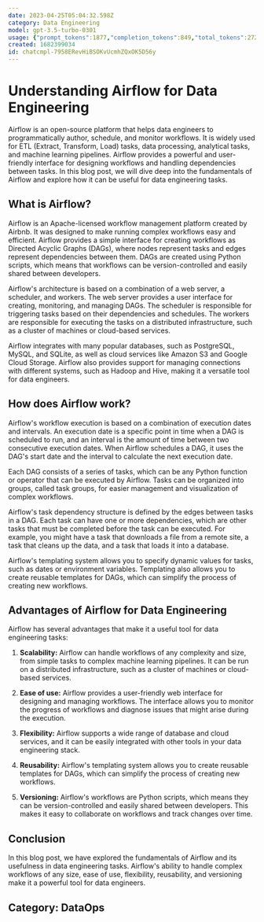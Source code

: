```yaml
---
date: 2023-04-25T05:04:32.598Z
category: Data Engineering
model: gpt-3.5-turbo-0301
usage: {"prompt_tokens":1877,"completion_tokens":849,"total_tokens":2726}
created: 1682399034
id: chatcmpl-7958ERevHiBSOKvUcmhZQxOK5D56y
---
```


# Understanding Airflow for Data Engineering

Airflow is an open-source platform that helps data engineers to programmatically author, schedule, and monitor workflows. It is widely used for ETL (Extract, Transform, Load) tasks, data processing, analytical tasks, and machine learning pipelines. Airflow provides a powerful and user-friendly interface for designing workflows and handling dependencies between tasks. In this blog post, we will dive deep into the fundamentals of Airflow and explore how it can be useful for data engineering tasks.

## What is Airflow?

Airflow is an Apache-licensed workflow management platform created by Airbnb. It was designed to make running complex workflows easy and efficient. Airflow provides a simple interface for creating workflows as Directed Acyclic Graphs (DAGs), where nodes represent tasks and edges represent dependencies between them. DAGs are created using Python scripts, which means that workflows can be version-controlled and easily shared between developers.

Airflow's architecture is based on a combination of a web server, a scheduler, and workers. The web server provides a user interface for creating, monitoring, and managing DAGs. The scheduler is responsible for triggering tasks based on their dependencies and schedules. The workers are responsible for executing the tasks on a distributed infrastructure, such as a cluster of machines or cloud-based services.

Airflow integrates with many popular databases, such as PostgreSQL, MySQL, and SQLite, as well as cloud services like Amazon S3 and Google Cloud Storage. Airflow also provides support for managing connections with different systems, such as Hadoop and Hive, making it a versatile tool for data engineers.

## How does Airflow work?

Airflow's workflow execution is based on a combination of execution dates and intervals. An execution date is a specific point in time when a DAG is scheduled to run, and an interval is the amount of time between two consecutive execution dates. When Airflow schedules a DAG, it uses the DAG's start date and the interval to calculate the next execution date.

Each DAG consists of a series of tasks, which can be any Python function or operator that can be executed by Airflow. Tasks can be organized into groups, called task groups, for easier management and visualization of complex workflows.

Airflow's task dependency structure is defined by the edges between tasks in a DAG. Each task can have one or more dependencies, which are other tasks that must be completed before the task can be executed. For example, you might have a task that downloads a file from a remote site, a task that cleans up the data, and a task that loads it into a database.

Airflow's templating system allows you to specify dynamic values for tasks, such as dates or environment variables. Templating also allows you to create reusable templates for DAGs, which can simplify the process of creating new workflows.

## Advantages of Airflow for Data Engineering

Airflow has several advantages that make it a useful tool for data engineering tasks:

1. **Scalability:** Airflow can handle workflows of any complexity and size, from simple tasks to complex machine learning pipelines. It can be run on a distributed infrastructure, such as a cluster of machines or cloud-based services.

2. **Ease of use:** Airflow provides a user-friendly web interface for designing and managing workflows. The interface allows you to monitor the progress of workflows and diagnose issues that might arise during the execution.

3. **Flexibility:** Airflow supports a wide range of database and cloud services, and it can be easily integrated with other tools in your data engineering stack.

4. **Reusability:** Airflow's templating system allows you to create reusable templates for DAGs, which can simplify the process of creating new workflows.

5. **Versioning:** Airflow's workflows are Python scripts, which means they can be version-controlled and easily shared between developers. This makes it easy to collaborate on workflows and track changes over time.

## Conclusion

In this blog post, we have explored the fundamentals of Airflow and its usefulness in data engineering tasks. Airflow's ability to handle complex workflows of any size, ease of use, flexibility, reusability, and versioning make it a powerful tool for data engineers.

## Category: DataOps